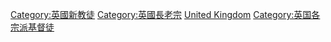 [[Category:英國新教徒|Category:英國新教徒]]
[[Category:英國長老宗|Category:英國長老宗]]
[[Category:各國長老宗教徒|United Kingdom]]
[[Category:英国各宗派基督徒|Category:英国各宗派基督徒]]